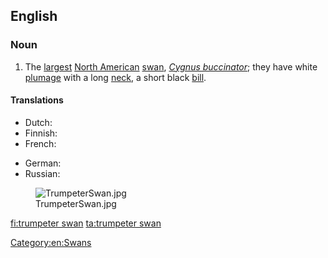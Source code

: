 ==English==

===Noun===
{{wikipedia}}
{{en-noun|head=[[trumpeter]] [[swan]]}}

# The [[largest]] [[North American]] [[swan]], ''[[Cygnus buccinator]]''; they have white [[plumage]] with a long [[neck]], a short black [[bill]].

====Translations====
{{trans-top|''Cygnus buccinator''}}
* Dutch: {{t|nl|trompetzwaan|f}}
* Finnish: {{t+|fi|trumpettijoutsen}}
* French: {{t|fr|cygne trompette|m}}
{{trans-mid}}
* German: {{t|de|Trompeterschwan}}
* Russian: {{t+|ru|лебедь-трубач|m|sc=Cyrl}}
{{trans-bottom}}

[[Category:en:Swans]]

[[Image:TrumpeterSwan.jpg|thumb]]

[[fi:trumpeter swan]]
[[ta:trumpeter swan]]